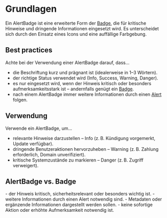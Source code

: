 # Grundlagen

Ein AlertBadge ist eine erweiterte Form der [Badge](/03-components/status/badge), die für kritische Hinweise und dringende Informationen eingesetzt wird. Es unterscheidet sich durch den Einsatz eines Icons und eine auffällige Farbgebung.

## Best practices

Achte bei der Verwendung einer AlertBadge darauf, dass...

- die Beschriftung kurz und prägnant ist (idealerweise in 1–3 Wörtern).
- der richtige Status verwendet wird (Info, Success, Warning, Danger).
- es nur eingesetzt wird, wenn der Hinweis kritisch oder besonders aufmerksamkeitsstark ist – andernfalls genügt ein [Badge](/03-components/status/badge).
- nach einem AlertBadge immer weitere Informationen durch einen [Alert](/03-components/status/alert) folgen.

## Verwendung

Verwende ein AlertBadge, um...

- relevante Hinweise darzustellen – Info (z. B. Kündigung vorgemerkt, Update verfügbar).
- dringende Benutzeraktionen hervorzuheben – Warning (z. B. Zahlung erforderlich, Domain unverifiziert).
- kritische Systemzustände zu markieren – Danger (z. B. Zugriff verweigert).



## AlertBadge vs. Badge

<DoAndDont>
  <Plain heading="Verwende ein AlertBadge, wenn z. B. ...">
    - der Hinweis kritisch, sicherheitsrelevant oder besonders wichtig ist.
    - weitere Informationen durch einen Alert notwendig sind.

  </Plain>

  <Plain heading="Verwende ein Badge, wenn z. B. ...">
    - Metadaten oder ergänzende Informationen dargestellt werden sollen.
    - keine sofortige Aktion oder erhöhte Aufmerksamkeit notwendig ist.

  </Plain>
</DoAndDont>
